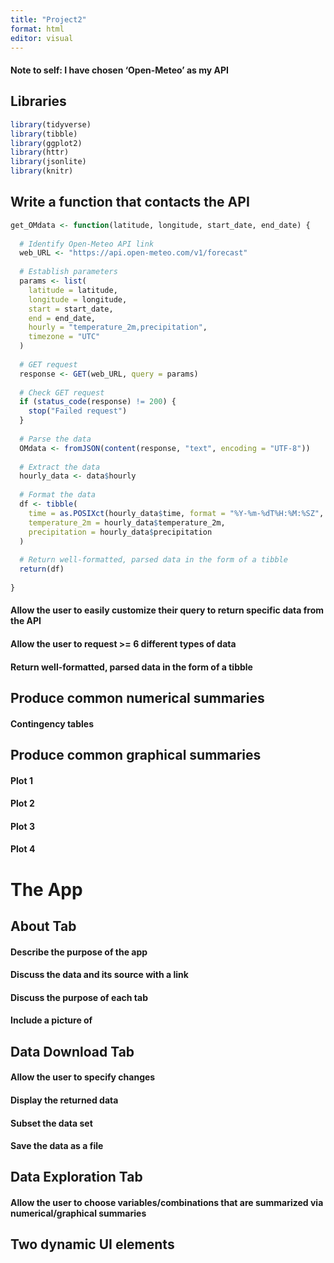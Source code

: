 ```yaml
---
title: "Project2"
format: html
editor: visual
---
```


#### Note to self: I have chosen 'Open-Meteo' as my API

## Libraries

```r
library(tidyverse)
library(tibble)
library(ggplot2)
library(httr)
library(jsonlite)
library(knitr)
```

## Write a function that contacts the API

```r
get_OMdata <- function(latitude, longitude, start_date, end_date) {
  
  # Identify Open-Meteo API link
  web_URL <- "https://api.open-meteo.com/v1/forecast"
  
  # Establish parameters
  params <- list(
    latitude = latitude,
    longitude = longitude,
    start = start_date,
    end = end_date,
    hourly = "temperature_2m,precipitation",
    timezone = "UTC"
  )
  
  # GET request
  response <- GET(web_URL, query = params)
  
  # Check GET request
  if (status_code(response) != 200) {
    stop("Failed request")
  }
  
  # Parse the data
  OMdata <- fromJSON(content(response, "text", encoding = "UTF-8"))
  
  # Extract the data
  hourly_data <- data$hourly
  
  # Format the data
  df <- tibble(
    time = as.POSIXct(hourly_data$time, format = "%Y-%m-%dT%H:%M:%SZ", tz = "UTC"),
    temperature_2m = hourly_data$temperature_2m,
    precipitation = hourly_data$precipitation
  )
  
  # Return well-formatted, parsed data in the form of a tibble
  return(df)
  
}
```


#### Allow the user to easily customize their query to return specific data from the API


#### Allow the user to request >= 6 different types of data


#### Return well-formatted, parsed data in the form of a tibble


## Produce common numerical summaries

#### Contingency tables


## Produce common graphical summaries

#### Plot 1


#### Plot 2


#### Plot 3


#### Plot 4


# The App

## About Tab

#### Describe the purpose of the app


#### Discuss the data and its source with a link


#### Discuss the purpose of each tab


#### Include a picture of


## Data Download Tab

#### Allow the user to specify changes


#### Display the returned data


#### Subset the data set


#### Save the data as a file


## Data Exploration Tab

#### Allow the user to choose variables/combinations that are summarized via numerical/graphical summaries


## Two dynamic UI elements

